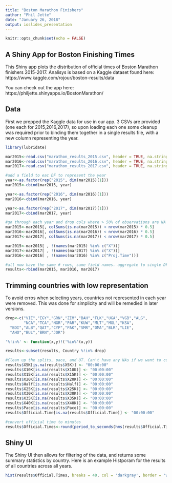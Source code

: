 ```yaml
---
title: "Boston Marathon Finishers"
author: "Phil Jette"
date: "January 26, 2018"
output: ioslides_presentation
---
```


```r
knitr::opts_chunk$set(echo = FALSE)
```

## A Shiny App for Boston Finishing Times
This Shiny app plots the distribution of official times of Boston Marathon finishers 2015-2017.
Analisys is based on a Kaggle dataset found here: https://www.kaggle.com/rojour/boston-results/data

You can check out the app here: https://philjette.shinyapps.io/BostonMarathon/

## Data
First we prepped the Kaggle data for use in our app. 3 CSVs are provided (one each for 2015,2016,2017), so upon loading each one some cleanup was required prior to binding them together in a single results file, with a new column representing the year.

```r
library(lubridate)

mar2015<-read.csv("marathon_results_2015.csv", header = TRUE, na.strings = c("","-"), stringsAsFactors = FALSE)
mar2016<-read.csv("marathon_results_2016.csv", header = TRUE, na.strings = c("","-"), stringsAsFactors = FALSE)
mar2017<-read.csv("marathon_results_2017.csv", header = TRUE, na.strings = c("","-"), stringsAsFactors = FALSE)

#add a field to eac DF to represent the year
year<-as.factor(rep("2015", dim(mar2015)[1]))
mar2015<-cbind(mar2015, year)

year<-as.factor(rep("2016", dim(mar2016)[1]))
mar2016<-cbind(mar2016, year)

year<-as.factor(rep("2017", dim(mar2017)[1]))
mar2017<-cbind(mar2017, year)
```

```r
#go through each year and drop cols where > 50% of observations are NA
mar2015<-mar2015[, colSums(is.na(mar2015)) < nrow(mar2015) * 0.5]
mar2016<-mar2016[, colSums(is.na(mar2016)) < nrow(mar2016) * 0.5]
mar2017<-mar2017[, colSums(is.na(mar2017)) < nrow(mar2017) * 0.5]

mar2015<-mar2015[ , !(names(mar2015) %in% c("X"))]
mar2017<-mar2017[ , !(names(mar2017) %in% c("X"))]
mar2016<-mar2016[ , !(names(mar2016) %in% c("Proj.Time"))]

#all now have the same # rows, same field names. aggregate to single DF
results<-rbind(mar2015, mar2016, mar2017)
```

## Trimming countries with low representation
To avoid erros when selecting years, countries not represented in each year were removed. This was done for simplicity and will be remedied in later versions. 

```r
drop<-c("VIE","EGY","GRN","ZIM","BAH","FLK","UGA","VGB","ALG",
        "NCA","TCA","NGR","PAR","KUW","MLT","MGL","KSA",
  "BDI","ALB","QAT","CYP","PAK","SMR","OMA","BLR","LIE",
  "AHO","BUL","BRN","JOR")

'%!in%' <- function(x,y)!('%in%'(x,y))

results<-subset(results, Country %!in% drop)
```

```r
#Clean up the splits, pace, and OT. Can't have any NAs if we want to convert to seconds.
results$X5K[is.na(results$X5K)] <- "00:00:00"
results$X10K[is.na(results$X10K)] <- "00:00:00"
results$X15K[is.na(results$X15K)] <- "00:00:00"
results$X20K[is.na(results$X20K)] <- "00:00:00"
results$Half[is.na(results$Half)] <- "00:00:00"
results$X25K[is.na(results$X25K)] <- "00:00:00"
results$X30K[is.na(results$X30K)] <- "00:00:00"
results$X35K[is.na(results$X35K)] <- "00:00:00"
results$X40K[is.na(results$X40K)] <- "00:00:00"
results$Pace[is.na(results$Pace)] <- "00:00:00"
results$Official.Time[is.na(results$Official.Time)] <- "00:00:00"

#convert official time to minutes
results$Official.Times<-round(period_to_seconds(hms(results$Official.Time))/60)
```

## Shiny UI
The Shiny UI then allows for filtering of the data, and returns some summary statistics by country.
Here is an example Histporam for the results of all countries across all years.
```r
hist(results$Official.Times, breaks = 40, col = 'darkgray', border = 'white', xlab="Official Time (Minutes)", main="Boston Marathon Finishers")
```

